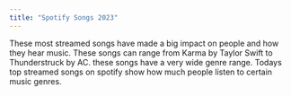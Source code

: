 ```yaml
---
title: "Spotify Songs 2023"
---
```


These most streamed songs have made a big impact on people and how they hear music. These songs can range from Karma by Taylor Swift to Thunderstruck by AC\DC. these songs have a very wide genre range. Todays top streamed songs on spotify show how much people listen to certain music genres.

